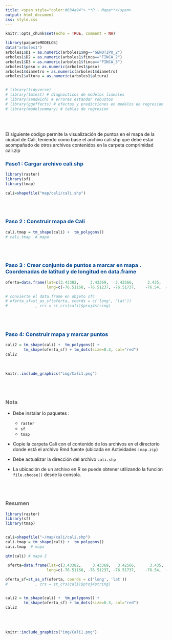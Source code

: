 ```yaml
---
title: <span style="color:#034a94"> **R - Mapa**</span>
output: html_document
css: style.css
---
```


```r
knitr::opts_chunk$set(echo = TRUE, comment = NA)

library(paqueteMODELOS)
data("arboles1")
arboles1$D1 = as.numeric(arboles1$mg=="GENOTIPO_2")
arboles1$D2 = as.numeric(arboles1$finca=="FINCA_2")
arboles1$D3 = as.numeric(arboles1$finca=="FINCA_3")
arboles1$peso = as.numeric(arboles1$peso)
arboles1$diametro = as.numeric(arboles1$diametro)
arboles1$altura = as.numeric(arboles1$altura)


# library(tidyverse)
# library(lmtest) # diagnosticos de modelos lineales
# library(sandwich) # errores estandar robustos
# library(ggeffects) # efectos y predicciones en modelos de regresion
# library(modelsummary) # tablas de regresion

```


</br></br>

El siguiente código permite la visualización de puntos en el mapa de la ciudad de Cali, teniendo como base el archivo cali.shp que debe estar acompañado de otros archivos contenidos en la carpeta comprimidad cali.zip


###  <span style="color:#034A94">**Paso1 : Cargar archivo cali.shp**</span>

```r
library(raster)
library(sf)
library(tmap)

cali=shapefile("map/cali/cali.shp")
```


</br></br>

###  <span style="color:#034A94">**Paso 2 : Construir mapa de Cali**</span>

```r
cali.tmap = tm_shape(cali) +  tm_polygons()
# cali.tmap  # mapa
```


</br></br>

###  <span style="color:#034A94">**Paso 3 : Crear conjunto de puntos a marcar en mapa . Coordenadas de latitud y de longitud en data.frame**</span>


```r
oferta=data.frame(lat=c(3.43382,     3.43369,   3.42566,      3.435,   3.45891),
                  long=c(-76.51168, -76.51237, -76.51737,    -76.54,  -76.5135))

# convierte el data.frame en objeto sfc 
# oferta_sf=st_as_sf(oferta, coords = c('long', 'lat'))
#            , crs = st_crs(cali)$proj4string)
```



</br></br>

###  <span style="color:#034A94">**Paso 4: Construir mapa y marcar puntos**</span>

```r
cali2 = tm_shape(cali) +  tm_polygons() + 
        tm_shape(oferta_sf) + tm_dots(size=0.3, col="red")
cali2 


```


</br>

```r
knitr::include_graphics("img/Cali1.png")
```

</br></br>

<div class="content-box-gray">
### <span style="color:#686868"> **Nota**</span>

* Debe instalar lo paquetes : 
  + `raster`
  + `sf`
  + `tmap`
  
* Copie la carpeta Cali con el contenido de los archivos en el directorio donde está el archivo Rmd fuente (ubicada en Actividades : `map.zip`)

* Debe actualizar la dirección del archivo `cali.shp`

* La ubicación de un archivo en R se puede obtener utilizando la función  `file.choose()` desde la consola. 

</div>

</br></br>

<div class="content-box-gray">
### <span style="color:#686868"> **Resumen**</span>


```r
library(raster)
library(sf)
library(tmap)


cali=shapefile("~/map/cali/cali.shp")
cali.tmap = tm_shape(cali) +  tm_polygons()
cali.tmap  # mapa

qtm(cali) # mapa 2

 oferta=data.frame(lat=c(3.43382,     3.43369,   3.42566,      3.435,   3.45891),
                  long=c(-76.51168, -76.51237, -76.51737,    -76.54,  -76.5135))
 
oferta_sf=st_as_sf(oferta, coords = c('long', 'lat'))
#            , crs = st_crs(cali)$proj4string)


cali2 = tm_shape(cali) +  tm_polygons() + 
        tm_shape(oferta_sf) + tm_dots(size=0.3, col="red")
cali2 
```

<div>


</br></br>

```r
knitr::include_graphics("img/Cali1.png")
```

